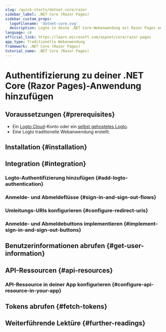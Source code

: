 ```yaml
---
slug: /quick-starts/dotnet-core/razor
sidebar_label: .NET Core (Razor Pages)
sidebar_custom_props:
  logoFilename: 'dotnet-core.svg'
  description: Logto in deine .NET Core-Webanwendung mit Razor Pages und View-Modellen integrieren.
language: c#
official_link: https://learn.microsoft.com/aspnet/core/razor-pages
app_type: Traditionelle Webanwendung
framework: .NET Core (Razor Pages)
tutorial_name: .NET Core (Razor Pages)
---
```




# Authentifizierung zu deiner .NET Core (Razor Pages)-Anwendung hinzufügen

<GuideTip />

## Voraussetzungen \{#prerequisites}

- Ein [Logto Cloud](https://cloud.logto.io)-Konto oder ein [selbst gehostetes Logto](/introduction/set-up-logto-oss).
- Eine Logto traditionelle Webanwendung erstellt.

## Installation \{#installation}

<Installation />

## Integration \{#integration}

### Logto-Authentifizierung hinzufügen \{#add-logto-authentication}

<AddAuthentication />

### Anmelde- und Abmeldeflüsse \{#sign-in-and-sign-out-flows}

<SignInAndSignOutFlows />

### Umleitungs-URIs konfigurieren \{#configure-redirect-uris}

<ConfigureRedirectUris />

### Anmelde- und Abmeldebuttons implementieren \{#implement-sign-in-and-sign-out-buttons}

<ImplementButtons />

<Checkpoint />

## Benutzerinformationen abrufen \{#get-user-information}

<GetUserInformation />

## API-Ressourcen \{#api-resources}

<ApiResourcesDescription />

### API-Ressource in deiner App konfigurieren \{#configure-api-resource-in-your-app}

<ConfigureApiResources />

## Tokens abrufen \{#fetch-tokens}

<FetchTokens />

## Weiterführende Lektüre \{#further-readings}

<FurtherReadings />
